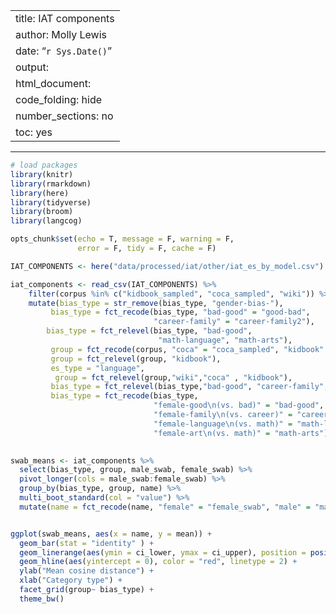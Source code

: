 
---
title: IAT components
author: Molly Lewis 
date: "`r Sys.Date()`"
output: 
  html_document:
    code_folding: hide
    number_sections: no
    toc: yes
---
  
******

```r

# load packages
library(knitr)
library(rmarkdown)
library(here)
library(tidyverse)
library(broom)
library(langcog)

opts_chunk$set(echo = T, message = F, warning = F, 
               error = F, tidy = F, cache = F)
```

```r
IAT_COMPONENTS <- here("data/processed/iat/other/iat_es_by_model.csv")

iat_components <- read_csv(IAT_COMPONENTS) %>%
    filter(corpus %in% c("kidbook_sampled", "coca_sampled", "wiki")) %>%
    mutate(bias_type = str_remove(bias_type, "gender-bias-"),
         bias_type = fct_recode(bias_type, "bad-good" = "good-bad",
                                "career-family" = "career-family2"),
        bias_type = fct_relevel(bias_type, "bad-good", 
                                 "math-language", "math-arts"),
         group = fct_recode(corpus, "coca" = "coca_sampled", "kidbook" = "kidbook_sampled"),
         group = fct_relevel(group, "kidbook"),
         es_type = "language",
          group = fct_relevel(group,"wiki","coca" , "kidbook"),
         bias_type = fct_relevel(bias_type,"bad-good", "career-family","math-language" , "math-arts"),
         bias_type = fct_recode(bias_type,
                                "female-good\n(vs. bad)" = "bad-good",
                                "female-family\n(vs. career)" = "career-family",
                                "female-language\n(vs. math)" = "math-language",
                                "female-art\n(vs. math)" = "math-arts")) 
  

swab_means <- iat_components %>%
  select(bias_type, group, male_swab, female_swab) %>%
  pivot_longer(cols = male_swab:female_swab) %>%
  group_by(bias_type, group, name) %>%
  multi_boot_standard(col = "value") %>%
  mutate(name = fct_recode(name, "female" = "female_swab", "male" = "male_swab"))


ggplot(swab_means, aes(x = name, y = mean)) +
  geom_bar(stat = "identity" ) +
  geom_linerange(aes(ymin = ci_lower, ymax = ci_upper), position = position_dodge(width = .9)) +
  geom_hline(aes(yintercept = 0), color = "red", linetype = 2) +
  ylab("Mean cosine distance") +
  xlab("Category type") +
  facet_grid(group~ bias_type) +
  theme_bw()
```
